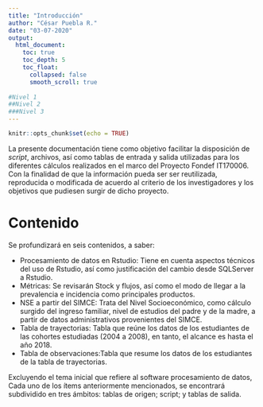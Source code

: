 ```yaml
---
title: "Introducción"
author: "César Puebla R."
date: "03-07-2020"
output: 
  html_document:
    toc: true
    toc_depth: 5
    toc_float:
      collapsed: false
      smooth_scroll: true
      
#Nivel 1
##Nivel 2
###Nivel 3
---
```


```r
knitr::opts_chunk$set(echo = TRUE)
```

La presente documentación tiene como objetivo  facilitar la disposición de *script*, archivos, así como tablas de entrada y salida utilizadas para los diferentes cálculos realizados en el marco del Proyecto Fondef IT170006. Con la finalidad de que la información pueda ser ser reutilizada, reproducida o modificada de acuerdo al criterio de los investigadores y  los objetivos que pudiesen surgir de dicho proyecto.

# Contenido {.unnumbered}

Se profundizará en seis contenidos, a saber:

- Procesamiento de datos en Rstudio: Tiene en cuenta aspectos técnicos del uso de Rstudio, así como justificación del cambio desde SQLServer a Rstudio. 
- Métricas: Se revisarán Stock y flujos, así como el modo de llegar a la prevalencia e incidencia como  principales productos.
- NSE a partir del SIMCE: Trata del Nivel Socioeconómico, como cálculo surgido del ingreso familiar, nivel de estudios del padre y de la madre, a partir de datos administrativos provenientes del SIMCE.
- Tabla de trayectorias: Tabla que reúne los datos de los estudiantes de las cohortes estudiadas (2004 a 2008), en tanto, el alcance es hasta el año 2018. 
- Tabla de observaciones:Tabla que resume los datos de los estudiantes de la tabla de trayectorias.

Excluyendo el tema inicial que refiere al software procesamiento de datos, Cada uno de los ítems anteriormente mencionados, se encontrará subdividido en tres ámbitos: tablas de origen; script; y tablas de salida.




